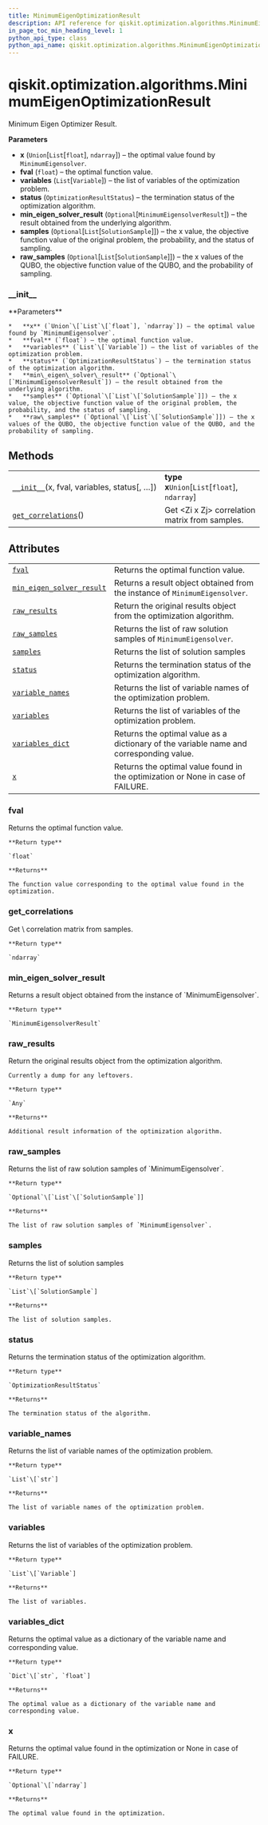 ```yaml
---
title: MinimumEigenOptimizationResult
description: API reference for qiskit.optimization.algorithms.MinimumEigenOptimizationResult
in_page_toc_min_heading_level: 1
python_api_type: class
python_api_name: qiskit.optimization.algorithms.MinimumEigenOptimizationResult
---
```


<span id="qiskit-optimization-algorithms-minimumeigenoptimizationresult" />

# qiskit.optimization.algorithms.MinimumEigenOptimizationResult

<Class id="qiskit.optimization.algorithms.MinimumEigenOptimizationResult" isDedicatedPage={true} github="https://github.com/qiskit-community/qiskit-aqua/tree/stable/0.9/qiskit/optimization/algorithms/minimum_eigen_optimizer.py" signature="MinimumEigenOptimizationResult(x, fval, variables, status, samples=None, min_eigen_solver_result=None, raw_samples=None)" modifiers="class">
  Minimum Eigen Optimizer Result.

  **Parameters**

  *   **x** (`Union`\[`List`\[`float`], `ndarray`]) – the optimal value found by `MinimumEigensolver`.
  *   **fval** (`float`) – the optimal function value.
  *   **variables** (`List`\[`Variable`]) – the list of variables of the optimization problem.
  *   **status** (`OptimizationResultStatus`) – the termination status of the optimization algorithm.
  *   **min\_eigen\_solver\_result** (`Optional`\[`MinimumEigensolverResult`]) – the result obtained from the underlying algorithm.
  *   **samples** (`Optional`\[`List`\[`SolutionSample`]]) – the x value, the objective function value of the original problem, the probability, and the status of sampling.
  *   **raw\_samples** (`Optional`\[`List`\[`SolutionSample`]]) – the x values of the QUBO, the objective function value of the QUBO, and the probability of sampling.

  ### \_\_init\_\_

  <Function id="qiskit.optimization.algorithms.MinimumEigenOptimizationResult.__init__" signature="__init__(x, fval, variables, status, samples=None, min_eigen_solver_result=None, raw_samples=None)">
    **Parameters**

    *   **x** (`Union`\[`List`\[`float`], `ndarray`]) – the optimal value found by `MinimumEigensolver`.
    *   **fval** (`float`) – the optimal function value.
    *   **variables** (`List`\[`Variable`]) – the list of variables of the optimization problem.
    *   **status** (`OptimizationResultStatus`) – the termination status of the optimization algorithm.
    *   **min\_eigen\_solver\_result** (`Optional`\[`MinimumEigensolverResult`]) – the result obtained from the underlying algorithm.
    *   **samples** (`Optional`\[`List`\[`SolutionSample`]]) – the x value, the objective function value of the original problem, the probability, and the status of sampling.
    *   **raw\_samples** (`Optional`\[`List`\[`SolutionSample`]]) – the x values of the QUBO, the objective function value of the QUBO, and the probability of sampling.
  </Function>

  ## Methods

  |                                                                                                                                                                                                  |                                                 |
  | ------------------------------------------------------------------------------------------------------------------------------------------------------------------------------------------------ | ----------------------------------------------- |
  | [`__init__`](#qiskit.optimization.algorithms.MinimumEigenOptimizationResult.__init__ "qiskit.optimization.algorithms.MinimumEigenOptimizationResult.__init__")(x, fval, variables, status\[, …]) | **type x**`Union`\[`List`\[`float`], `ndarray`] |
  | [`get_correlations`](#qiskit.optimization.algorithms.MinimumEigenOptimizationResult.get_correlations "qiskit.optimization.algorithms.MinimumEigenOptimizationResult.get_correlations")()         | Get \<Zi x Zj> correlation matrix from samples. |

  ## Attributes

  |                                                                                                                                                                                                             |                                                                                         |
  | ----------------------------------------------------------------------------------------------------------------------------------------------------------------------------------------------------------- | --------------------------------------------------------------------------------------- |
  | [`fval`](#qiskit.optimization.algorithms.MinimumEigenOptimizationResult.fval "qiskit.optimization.algorithms.MinimumEigenOptimizationResult.fval")                                                          | Returns the optimal function value.                                                     |
  | [`min_eigen_solver_result`](#qiskit.optimization.algorithms.MinimumEigenOptimizationResult.min_eigen_solver_result "qiskit.optimization.algorithms.MinimumEigenOptimizationResult.min_eigen_solver_result") | Returns a result object obtained from the instance of `MinimumEigensolver`.             |
  | [`raw_results`](#qiskit.optimization.algorithms.MinimumEigenOptimizationResult.raw_results "qiskit.optimization.algorithms.MinimumEigenOptimizationResult.raw_results")                                     | Return the original results object from the optimization algorithm.                     |
  | [`raw_samples`](#qiskit.optimization.algorithms.MinimumEigenOptimizationResult.raw_samples "qiskit.optimization.algorithms.MinimumEigenOptimizationResult.raw_samples")                                     | Returns the list of raw solution samples of `MinimumEigensolver`.                       |
  | [`samples`](#qiskit.optimization.algorithms.MinimumEigenOptimizationResult.samples "qiskit.optimization.algorithms.MinimumEigenOptimizationResult.samples")                                                 | Returns the list of solution samples                                                    |
  | [`status`](#qiskit.optimization.algorithms.MinimumEigenOptimizationResult.status "qiskit.optimization.algorithms.MinimumEigenOptimizationResult.status")                                                    | Returns the termination status of the optimization algorithm.                           |
  | [`variable_names`](#qiskit.optimization.algorithms.MinimumEigenOptimizationResult.variable_names "qiskit.optimization.algorithms.MinimumEigenOptimizationResult.variable_names")                            | Returns the list of variable names of the optimization problem.                         |
  | [`variables`](#qiskit.optimization.algorithms.MinimumEigenOptimizationResult.variables "qiskit.optimization.algorithms.MinimumEigenOptimizationResult.variables")                                           | Returns the list of variables of the optimization problem.                              |
  | [`variables_dict`](#qiskit.optimization.algorithms.MinimumEigenOptimizationResult.variables_dict "qiskit.optimization.algorithms.MinimumEigenOptimizationResult.variables_dict")                            | Returns the optimal value as a dictionary of the variable name and corresponding value. |
  | [`x`](#qiskit.optimization.algorithms.MinimumEigenOptimizationResult.x "qiskit.optimization.algorithms.MinimumEigenOptimizationResult.x")                                                                   | Returns the optimal value found in the optimization or None in case of FAILURE.         |

  ### fval

  <Attribute id="qiskit.optimization.algorithms.MinimumEigenOptimizationResult.fval">
    Returns the optimal function value.

    **Return type**

    `float`

    **Returns**

    The function value corresponding to the optimal value found in the optimization.
  </Attribute>

  ### get\_correlations

  <Function id="qiskit.optimization.algorithms.MinimumEigenOptimizationResult.get_correlations" signature="get_correlations()">
    Get \<Zi x Zj> correlation matrix from samples.

    **Return type**

    `ndarray`
  </Function>

  ### min\_eigen\_solver\_result

  <Attribute id="qiskit.optimization.algorithms.MinimumEigenOptimizationResult.min_eigen_solver_result">
    Returns a result object obtained from the instance of `MinimumEigensolver`.

    **Return type**

    `MinimumEigensolverResult`
  </Attribute>

  ### raw\_results

  <Attribute id="qiskit.optimization.algorithms.MinimumEigenOptimizationResult.raw_results">
    Return the original results object from the optimization algorithm.

    Currently a dump for any leftovers.

    **Return type**

    `Any`

    **Returns**

    Additional result information of the optimization algorithm.
  </Attribute>

  ### raw\_samples

  <Attribute id="qiskit.optimization.algorithms.MinimumEigenOptimizationResult.raw_samples">
    Returns the list of raw solution samples of `MinimumEigensolver`.

    **Return type**

    `Optional`\[`List`\[`SolutionSample`]]

    **Returns**

    The list of raw solution samples of `MinimumEigensolver`.
  </Attribute>

  ### samples

  <Attribute id="qiskit.optimization.algorithms.MinimumEigenOptimizationResult.samples">
    Returns the list of solution samples

    **Return type**

    `List`\[`SolutionSample`]

    **Returns**

    The list of solution samples.
  </Attribute>

  ### status

  <Attribute id="qiskit.optimization.algorithms.MinimumEigenOptimizationResult.status">
    Returns the termination status of the optimization algorithm.

    **Return type**

    `OptimizationResultStatus`

    **Returns**

    The termination status of the algorithm.
  </Attribute>

  ### variable\_names

  <Attribute id="qiskit.optimization.algorithms.MinimumEigenOptimizationResult.variable_names">
    Returns the list of variable names of the optimization problem.

    **Return type**

    `List`\[`str`]

    **Returns**

    The list of variable names of the optimization problem.
  </Attribute>

  ### variables

  <Attribute id="qiskit.optimization.algorithms.MinimumEigenOptimizationResult.variables">
    Returns the list of variables of the optimization problem.

    **Return type**

    `List`\[`Variable`]

    **Returns**

    The list of variables.
  </Attribute>

  ### variables\_dict

  <Attribute id="qiskit.optimization.algorithms.MinimumEigenOptimizationResult.variables_dict">
    Returns the optimal value as a dictionary of the variable name and corresponding value.

    **Return type**

    `Dict`\[`str`, `float`]

    **Returns**

    The optimal value as a dictionary of the variable name and corresponding value.
  </Attribute>

  ### x

  <Attribute id="qiskit.optimization.algorithms.MinimumEigenOptimizationResult.x">
    Returns the optimal value found in the optimization or None in case of FAILURE.

    **Return type**

    `Optional`\[`ndarray`]

    **Returns**

    The optimal value found in the optimization.
  </Attribute>
</Class>

